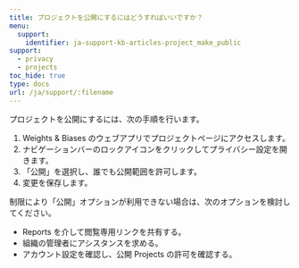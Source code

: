 ---
title: プロジェクトを公開にするにはどうすればいいですか？
menu:
  support:
    identifier: ja-support-kb-articles-project_make_public
support:
  - privacy
  - projects
toc_hide: true
type: docs
url: /ja/support/:filename
---
プロジェクトを公開にするには、次の手順を行います。

1. Weights & Biases のウェブアプリでプロジェクトページにアクセスします。
2. ナビゲーションバーのロックアイコンをクリックしてプライバシー設定を開きます。
3. 「公開」を選択し、誰でも公開範囲を許可します。
4. 変更を保存します。

制限により「公開」オプションが利用できない場合は、次のオプションを検討してください。

- Reports を介して閲覧専用リンクを共有する。
- 組織の管理者にアシスタンスを求める。
- アカウント設定を確認し、公開 Projects の許可を確認する。